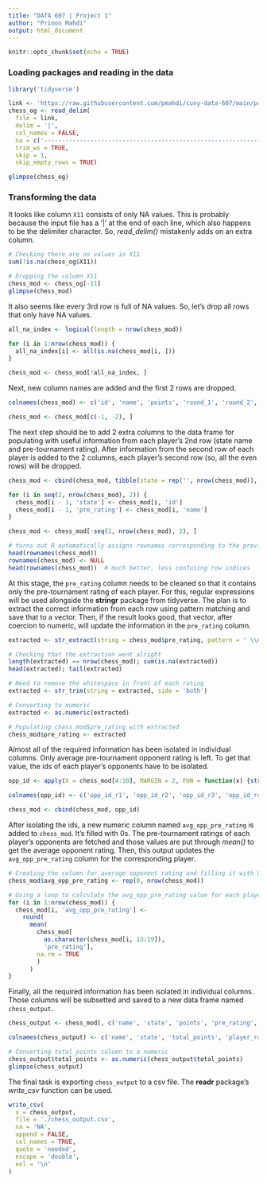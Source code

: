 ```yaml
---
title: "DATA 607 | Project 1"
author: "Prinon Mahdi"
output: html_document
---
```


```r
knitr::opts_chunk$set(echo = TRUE)
```

### Loading packages and reading in the data

```r
library('tidyverse')

link <- 'https://raw.githubusercontent.com/pmahdi/cuny-data-607/main/proj-1-chess.txt'
chess_og <- read_delim(
  file = link, 
  delim = '|', 
  col_names = FALSE, 
  na = c('-----------------------------------------------------------------------------------------', ''), 
  trim_ws = TRUE,
  skip = 1, 
  skip_empty_rows = TRUE)

glimpse(chess_og)
```

### Transforming the data

It looks like column `X11` consists of only NA values. This is probably because the input file has a '|' at the end of each line, which also happens to be the delimiter character. So, *read_delim()* mistakenly adds on an extra column.

```r
# Checking there are no values in X11
sum(!is.na(chess_og$X11))

# Dropping the column X11
chess_mod <- chess_og[-11]
glimpse(chess_mod)
```

It also seems like every 3rd row is full of NA values. So, let's drop all rows that only have NA values.

```r
all_na_index <- logical(length = nrow(chess_mod)) 

for (i in 1:nrow(chess_mod)) {
  all_na_index[i] <- all(is.na(chess_mod[i, ]))
}

chess_mod <- chess_mod[!all_na_index, ]
```

Next, new column names are added and the first 2 rows are dropped.

```r
colnames(chess_mod) <- c('id', 'name', 'points', 'round_1', 'round_2', 'round_3', 'round_4', 'round_5', 'round_6', 'round_7')

chess_mod <- chess_mod[c(-1, -2), ]
```

The next step should be to add 2 extra columns to the data frame for populating with useful information from each player's 2nd row (state name and pre-tournament rating). After information from the second row of each player is added to the 2 columns, each player's second row (so, all the even rows) will be dropped.

```r
chess_mod <- cbind(chess_mod, tibble(state = rep('', nrow(chess_mod)), pre_rating = rep('', nrow(chess_mod))))

for (i in seq(2, nrow(chess_mod), 2)) {
  chess_mod[i - 1, 'state'] <- chess_mod[i, 'id']
  chess_mod[i - 1, 'pre_rating'] <- chess_mod[i, 'name']
}

chess_mod <- chess_mod[-seq(2, nrow(chess_mod), 2), ]

# turns out R automatically assigns rownames corresponding to the previous indices
head(rownames(chess_mod))
rownames(chess_mod) <- NULL
head(rownames(chess_mod))  # much better, less confusing row indices
```

At this stage, the `pre_rating` column needs to be cleaned so that it contains only the pre-tournament rating of each player. For this, regular expressions will be used alongside the **stringr** package from tidyverse. The plan is to extract the correct information from each row using pattern matching and save that to a vector. Then, if the result looks good, that vector, after coercion to numeric, will update the information in the `pre_rating` column.

```r
extracted <- str_extract(string = chess_mod$pre_rating, pattern = ' \\d{3,4}')

# Checking that the extraction went alright
length(extracted) == nrow(chess_mod); sum(is.na(extracted))
head(extracted); tail(extracted)

# Need to remove the whitespace in front of each rating
extracted <- str_trim(string = extracted, side = 'both')

# Converting to numeric
extracted <- as.numeric(extracted)

# Populating chess_mod$pre_rating with extracted
chess_mod$pre_rating <- extracted
```

Almost all of the required information has been isolated in individual columns. Only average pre-tournament opponent rating is left. To get that value, the ids of each player's opponents have to be isolated.

```r
opp_id <- apply(X = chess_mod[4:10], MARGIN = 2, FUN = function(x) {str_extract(string = x, pattern = '\\d{1,2}')})

colnames(opp_id) <- c('opp_id_r1', 'opp_id_r2', 'opp_id_r3', 'opp_id_r4', 'opp_id_r5', 'opp_id_r6', 'opp_id_r7')

chess_mod <- cbind(chess_mod, opp_id)
```

After isolating the ids, a new numeric column named `avg_opp_pre_rating` is added to `chess_mod`. It's filled with 0s. The pre-tournament ratings of each player's opponents are fetched and those values are put through *mean()* to get the average opponent rating. Then, this output updates the `avg_opp_pre_rating` column for the corresponding player.

```r
# Creating the column for average opponent rating and filling it with 0
chess_mod$avg_opp_pre_rating <- rep(0, nrow(chess_mod))

# Using a loop to calculate the avg_opp_pre_rating value for each player
for (i in 1:nrow(chess_mod)) {
  chess_mod[i, 'avg_opp_pre_rating'] <- 
    round(
      mean(
        chess_mod[
          as.character(chess_mod[i, 13:19]), 
          'pre_rating'], 
        na.rm = TRUE
        )
      )
}
```

Finally, all the required information has been isolated in individual columns. Those columns will be subsetted and saved to a new data frame named `chess_output`.

```r
chess_output <- chess_mod[, c('name', 'state', 'points', 'pre_rating', 'avg_opp_pre_rating')]

colnames(chess_output) <- c('name', 'state', 'total_points', 'player_rating', 'avg_opp_rating')

# Converting total_points column to a numeric
chess_output$total_points <- as.numeric(chess_output$total_points)
glimpse(chess_output)
```
The final task is exporting `chess_output` to a csv file. The **readr** package's *write_csv* function can be used. 

```r
write_csv(
  x = chess_output, 
  file = './chess_output.csv', 
  na = 'NA', 
  append = FALSE, 
  col_names = TRUE, 
  quote = 'needed', 
  escape = 'double', 
  eol = '\n'
)
```